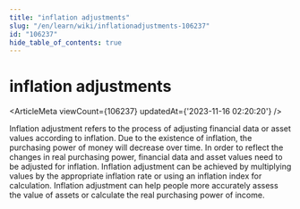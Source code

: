 ```yaml
---
title: "inflation adjustments"
slug: "/en/learn/wiki/inflationadjustments-106237"
id: "106237"
hide_table_of_contents: true
---
```



<Breadcrumbs current="inflation adjustments" />

# inflation adjustments

<ArticleMeta viewCount={106237} updatedAt={'2023-11-16 02:20:20'} />
<div className='border-solid border-b border-t-0 my-4 border-[var(--ifm-color-gray-300)]' />

Inflation adjustment refers to the process of adjusting financial data or asset values according to inflation. Due to the existence of inflation, the purchasing power of money will decrease over time. In order to reflect the changes in real purchasing power, financial data and asset values need to be adjusted for inflation. Inflation adjustment can be achieved by multiplying values by the appropriate inflation rate or using an inflation index for calculation. Inflation adjustment can help people more accurately assess the value of assets or calculate the real purchasing power of income.
